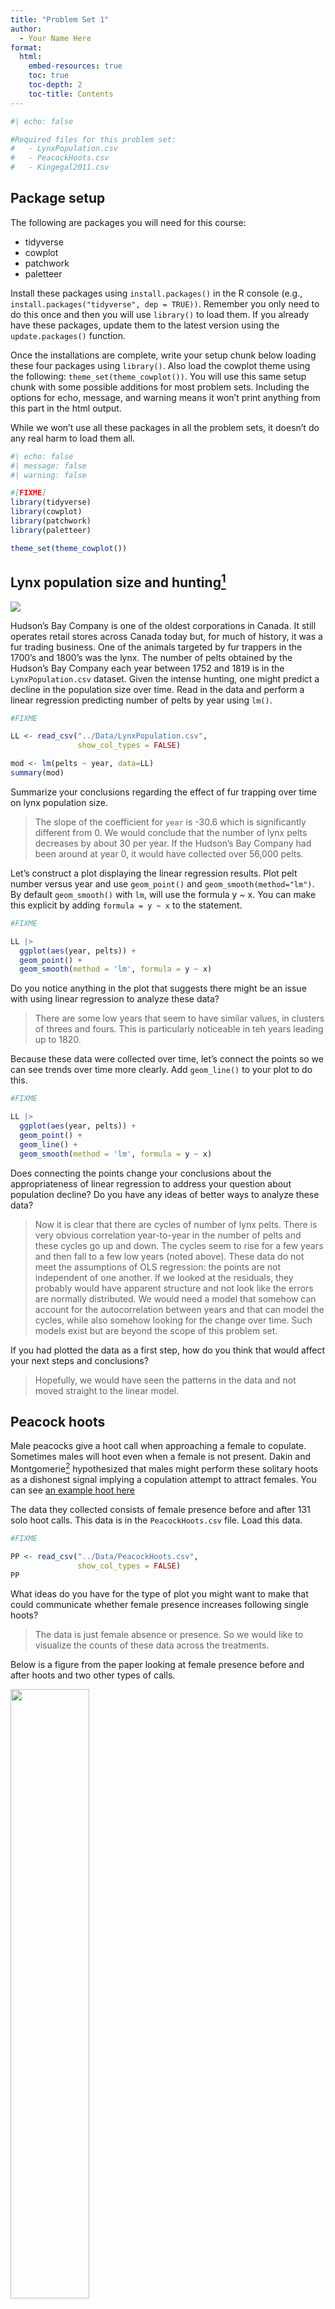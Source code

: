 ```yaml
---
title: "Problem Set 1"
author:
  - Your Name Here
format: 
  html:
    embed-resources: true
    toc: true
    toc-depth: 2
    toc-title: Contents
---
```


```r
#| echo: false

#Required files for this problem set:
#   - LynxPopulation.csv
#   - PeacockHoots.csv
#   - Kingegal2011.csv
```


## Package setup

The following are packages you will need for this course: 

  - tidyverse
  - cowplot
  - patchwork
  - paletteer

Install these packages using `install.packages()` in the R console (e.g., `install.packages("tidyverse", dep = TRUE))`. Remember you only need to do this once and then you will use `library()` to load them. If you already have these packages, update them to the latest version using the `update.packages()` function.

Once the installations are complete, write your setup chunk below loading these four packages using `library()`. Also load the cowplot theme using the following: `theme_set(theme_cowplot())`. You will use this same setup chunk with some possible additions for most problem sets. Including the options for echo, message, and warning means it won't print anything from this part in the html output.

While we won't use all these packages in all the problem sets, it doesn't do any real harm to load them all.

```r
#| echo: false
#| message: false
#| warning: false

#[FIXME]
library(tidyverse)
library(cowplot)
library(patchwork)
library(paletteer)

theme_set(theme_cowplot())

```

## Lynx population size and hunting^[C Elton and M Nicholson. 1942. The ten-year cycle in numbers of the lynx in Canada. *Journal of Animal Ecology* 11: 215-244.]

![](https://mnmammals.d.umn.edu/sites/mnmammals.d.umn.edu/files/styles/folwell_full/public/2020-06/Lynx_Canadensis.jpg?itok=NY4KW5g0)

Hudson's Bay Company is one of the oldest corporations in Canada. It still operates retail stores across Canada today but, for much of history, it was a fur trading business. One of the animals targeted by fur trappers in the 1700's and 1800's was the lynx. The number of pelts obtained by the Hudson's Bay Company each year between 1752 and 1819 is in the `LynxPopulation.csv` dataset. Given the intense hunting, one might predict a decline in the population size over time. Read in the data and perform a linear regression predicting number of pelts by year using `lm()`.   

```r
#FIXME

LL <- read_csv("../Data/LynxPopulation.csv",
               show_col_types = FALSE)

mod <- lm(pelts ~ year, data=LL)
summary(mod)

```

Summarize your conclusions regarding the effect of fur trapping over time on lynx population size. 

> The slope of the coefficient for `year` is -30.6 which is significantly different from 0. We would conclude that the number of lynx pelts decreases by about 30 per year. If the Hudson's Bay Company had been around at year 0, it would have collected over 56,000 pelts.

Let's construct a plot displaying the linear regression results. Plot pelt number versus year and use `geom_point()` and `geom_smooth(method="lm")`. By default `geom_smooth()` with `lm`, will use the formula y ~ x. You can make this explicit by adding `formula = y ~ x` to the statement.

```r
#FIXME

LL |>
  ggplot(aes(year, pelts)) +
  geom_point() +
  geom_smooth(method = 'lm', formula = y ~ x)

```

Do you notice anything in the plot that suggests there might be an issue with using linear regression to analyze these data?

> There are some low years that seem to have similar values, in clusters of threes and fours. This is particularly noticeable in teh years leading up to 1820.

Because these data were collected over time, let's connect the points so we can see trends over time more clearly. Add `geom_line()` to your plot to do this. 

```r
#FIXME

LL |>
  ggplot(aes(year, pelts)) +
  geom_point() +
  geom_line() +
  geom_smooth(method = 'lm', formula = y ~ x)

```

Does connecting the points change your conclusions about the appropriateness of linear regression to address your question about population decline? Do you have any ideas of better ways to analyze these data?

> Now it is clear that there are cycles of number of lynx pelts. There is very obvious correlation year-to-year in the number of pelts and these cycles go up and down. The cycles seem to rise for a few years and then fall to a few low years (noted above). These data do not meet the assumptions of OLS regression: the points are not independent of one another. If we looked at the residuals, they probably would have apparent structure and not look like the errors are normally distributed. We would need a model that somehow can account for the autocorrelation between years and that can model the cycles, while also somehow looking for the change over time. Such models exist but are beyond the scope of this problem set.

If you had plotted the data as a first step, how do you think that would affect your next steps and conclusions?

> Hopefully, we would have seen the patterns in the data and not moved straight to the linear model.


## Peacock hoots

Male peacocks give a hoot call when approaching a female to copulate. Sometimes males will hoot even when a female is not present. Dakin and Montgomerie^[R Dakin and R Montgomerie. 2014. Deceptive Copulation Calls Attract Female Visitors to Peacock Leks. *American Naturalist* 183(4):558-564.] hypothesized that males might perform these solitary hoots as a dishonest signal implying a copulation attempt to attract females. You can see [an example hoot here](https://www.journals.uchicago.edu/doi/full/10.1086/675393#fg3)

The data they collected consists of female presence before and after 131 solo hoot calls. This data is in the `PeacockHoots.csv` file. Load this data.

```r
#FIXME

PP <- read_csv("../Data/PeacockHoots.csv",
               show_col_types = FALSE)
PP
```

What ideas do you have for the type of plot you might want to make that could communicate whether female presence increases following single hoots?

> The data is just female absence or presence. So we would like to visualize the counts of these data across the treatments.

Below is a figure from the paper looking at female presence before and after hoots and two other types of calls. 

![](https://i.imgur.com/nfFy1GS.jpg){width=50% fig-align="center"}

Examine the dataset you just loaded. Is there a better way to present these data?

> Use a bar chart to show the counts. Or just make a table, because it's not that many numbers.

One way you might want to plot counts is to use a bar chart (see Lecture 1.3). Let's make a bar chart showing female presence and absence pre and post hoot using `geom_bar()`. This will allow us to see the actual female counts rather than a proportion. The authors performed this study at multiple zoos so we will also split the data by `Place`. First we'll need to wrangle our data. 

Do the following to create a new tibble that has counts for female presence and absence for each location both pre and post hoot:

- Group the data by both `Place` and `PrePost`
- Create two new variables, `Present` and `Absent` that contain the total number of observations for a present female (coded as 1) and an absent female (coded as 0).
- Create a single id, `Place_Time` that codes for both location and pre vs. post separated by an underscore
- Use `pivot_longer` to make a single `Presence` column denoting Present or Absent and a `Counts` column holding the count of observations

The first few rows of your resulting tibble should look like this:

```
# A tibble: 12 × 3
   Place_Time Presence Counts
   <chr>      <chr>     <dbl>
 1 CA_Post    Present      10
 2 CA_Post    Absent       30
 3 CA_Pre     Present       4
 4 CA_Pre     Absent       31
```

```r
#FIXME

PPcts <- PP |> 
  group_by(Place, PrePost) |> 
  summarize("Present" = sum(FemaleVisit.5m), 
            "Absent" = sum(FemaleVisit.5m==0),
            .groups = "drop") |>
  unite("Place_Time", Place:PrePost, sep="_") |>
  pivot_longer(!Place_Time, names_to = "Presence", values_to="Counts")

```

Now we are ready to make our bar chart with `Place_Time` on the x-axis and `Counts` on the y-axis. Use fill to show female presence and absence. Don't forget to use `stat = "identity"` to plot the raw counts. Try the plot with and without `position = "dodge"` to decide between stacked or grouped bars. Also use `scale_fill_manual()` and choose two colors you like for your plot. 

```r
#FIXME

PPcts |>
  ggplot(aes(x = Place_Time, Counts, fill = Presence)) +
  geom_bar(stat="identity", position = "dodge") +
  scale_fill_manual(values = c("steelblue", "darkred")) 

PPcts |> 
  ggplot(aes(x = Place_Time, Counts, fill = Presence)) +
  geom_bar(stat="identity") +
  scale_fill_manual(values = c("steelblue", "darkred")) 

```

What are the pros and cons of this plots we just made compared to the one in the paper (shown above)? What other changes might you want to make to improve your plot even more?

> A positive is that, viewed this way, we can see that there were a lot more observations in the `CA` group, both pre- and post-. The patterns look similar across the groups though. The drawback is that it's very hard to compare proportions between treatments, even in the stacked bar chart. We can say that visually they look similar, but there is no easy way to compare the proportions like there is with the plot from the paper.


## Trade-offs in sand crickets

When Dr. King was a graduate student, she collected data on flight muscle mass and ovary mass in sand crickets reared on different diets ^[EG King, DA Roff, and DJ Fairbairn. 2011. The evolutionary genetics of acquisition and allocation in the wing dimorphic cricket, *Gryllus firmus*. *Evolution* 65(8): 2273-2285.] This dataset is called `Kingetal2011.csv`. Read this data in. The diet treatment is in a column called `Food`, flight muscle mass is `DLM_Mass` and ovary mass is `Ovary_Mass`. There is also information about family ids, wing morphology, and total mass.  


```r
#FIXME

CC <- read_csv("../Data/Kingetal2011.csv",
               show_col_types = FALSE)

```

If we are interested in the trade-off between flight muscle mass and ovary mass, we might wish to perform a correlation and/or use a linear regression model with these data. However, we've learned it is a good idea to plot the data before beginning analysis so let's do that. Make a scatterplot with `DLM_Mass` on the y-axis and `Ovary_Mass` on the x-axis using `geom_point()`. Color by `Food` treatment.

```r
#FIXME

CC |> 
  ggplot(aes(x = Ovary_Mass, y = DLM_Mass, color = Food)) +
  geom_point()

```

Do you see any issues with the dataset you want to resolve before moving ahead? 

> There are some DLM masses that are about 10x larger than they should be. This is probably a data entry error. Also one of the food treatments is `MED` and should probably have been `Med`.

Correct or drop any problematic data points as you wish. 

```r
#FIXME

# These are decimal point errors we inserted on purpose. But, should 78 be
# 7.8 or 0.78? So in practice we'd probably drop these.

CC[which(CC$DLM_Mass >40),]

CC <- CC |> filter(DLM_Mass < 40)

#MED is a typo and should be Med. Fix it. 

CC$Food[CC$Food=="MED"] <- "Med" 

# Check that only "AD", "Low", and "Med" are present
unique(CC$Food)
```

Now let's make our plot again.

```r
#FIXME

CC |> 
  ggplot(aes(x = Ovary_Mass, y = DLM_Mass, color = Food)) +
  geom_point()

```

What do you notice about this dataset from this plot?

> There seems to be a negative association between the two variables overall (i.e., a tradeoff between flight muscle mass and ovary mass, as predicted). It's not clear if this pattern is consistent across all the treatments. The AD does seem to show it clearly. There are also a lot of points that seem to be at zero DLM mass. We should probably deal with those somehow in any statistical analysis.

To try out some different geoms, let's first make a boxplot of the organ masses for with food treatments plotted separately. If you want to plot both organs on one plot, you'll need to `pivot_longer()` to create a column for `Organ` with the organ id and another column with `Mass` that holds the values. Do this and then use `geom_boxplot()` to make a boxplot of masses with the organ types grouped together and food treatment on the x-axis. Only include DLM and Ovary mass.

```r
#FIXME

CC_long <- pivot_longer(CC,
                        cols = contains("Mass"),
                        names_to = "Organ",
                        values_to = "Mass")

CC_long |>
  filter(Organ %in% c("DLM_Mass", "Ovary_Mass")) |>
  ggplot(aes(x = Food, y = Mass, fill = Organ)) +
  geom_boxplot()

```

Because the masses are on pretty different scales, let's instead try out making two separate density plots using `geom_density()` for each organ (DLM and ovary), with food treatment indicated by color. 

```r
#FIXME

CC |>
  ggplot(aes(x = DLM_Mass, color = Food)) +
  geom_density()

CC |>
  ggplot(aes(x = Ovary_Mass, color = Food)) +
  geom_density()

```


## Take a critical eye to the current state of science visualization

Spend some time looking at the figures in some recent papers (2000 or later). Identify one figure that you think needs major improvement. Give the reference and figure number here and explain what the issues are and what could be done to improve it.  

> 

